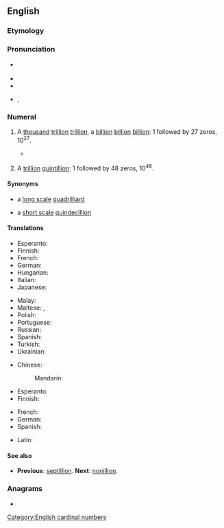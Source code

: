 ==English==

===Etymology===
{{confix|en|oct|gloss1=eight|illion}}

===Pronunciation===
* {{a|UK}} {{IPA|en|/ɒkˈtɪl.iː.ən/}}
* {{audio|en|en-au-octillion.ogg|Audio (AU)}}
* {{rhymes|en|ɪljən|s=3}}
* {{hyphenation|en|oct|il|li|on}}, {{hyphenation|en|oc|til|li|on|nocaption=1}}

===Numeral===
{{head|en|numeral|plural|octillions}}

# {{lb|en|US|modern|_|British|_|&|_|Australian|[[w:Long and short scales|short scale]]}} A [[thousand]] [[trillion]] [[trillion]], a [[billion]] [[billion]] [[billion]]: 1 followed by 27 zeros, 10<sup>27</sup>.
#* {{quote-book|en|year=2019|author=[[w:Bill Bryson|Bill Bryson]]|title=The Body: A Guide for Occupants|publisher=Black Swan (2020)|pages=5-6|passage=Altogether it takes seven billion billion billion (that’s 7,000,000,000,000,000,000,000,000,000, or seven '''octillion''') atoms to make you.}}
# {{lb|en|dated|_|British|_|&|_|Australian|[[w:Long and short scales|long scale]]}} A [[trillion]] [[quintillion]]: 1 followed by 48 zeros, 10<sup>48</sup>.

====Synonyms====
* {{sense|10<sup>27</sup>}} a [[w:Long and short scales|long scale]] [[quadrilliard]]
* {{sense|10<sup>48</sup>}} a [[w:Long and short scales|short scale]] [[quindecillion]]

====Translations====
{{trans-top|a thousand trillion trillion, 10<sup>27</sup>|id=10^27}}
* Esperanto: {{t|eo|kvariliardo}}
* Finnish: {{t|fi|kvadriljardi}}
* French: {{t+|fr|quadrilliard}}
* German: {{t+|de|Quadrilliarde}}
* Hungarian: {{t|hu|kvadrilliárd}}
* Italian: {{t|it|quatriliardo}}
* Japanese: {{t|ja|千秭|tr= せんじょ, senjo / せんし, senshi|sc=Jpan}}
{{trans-mid}}
* Malay: {{t|ms|oktilion}}
* Maltese: {{t|mt|ottiljun}}, {{t|mt|kwadriljard|m}}
* Polish: {{t+|pl|kwadryliard|m}}
* Portuguese: {{t+|pt|octilhão}}
* Russian: {{t+|ru|октиллион}}
* Spanish: {{t|es|mil cuatrillones}}
* Turkish: {{t|tr|oktilyon}}
* Ukrainian: {{t+|uk|октильйон}}
{{trans-bottom}}

{{trans-top-also|a trillion quintillion, 10<sup>48</sup>|quindecillion|id=10^48}}
* Chinese:
*: Mandarin: {{t|cmn|一極}}
* Esperanto: {{t|eo|okiliono}}
* Finnish: {{t+|fi|oktiljoona}}
{{trans-mid}}
* French: {{t+|fr|octillion|m}}
* German: {{t+|de|Oktillion|f}}
* Spanish: {{t+|es|octillón}}
{{trans-bottom}}

{{checktrans-top}}
* Latin: {{t-check|la|octillio|f}}
{{trans-mid}}
{{trans-bottom}}

====See also====
* {{qualifier|short and long scale}} '''Previous''': [[septillion]]. '''Next''': [[nonillion]].

===Anagrams===
* {{anagrams|en|a=ciillnoot|cotillion}}

[[Category:English cardinal numbers]]